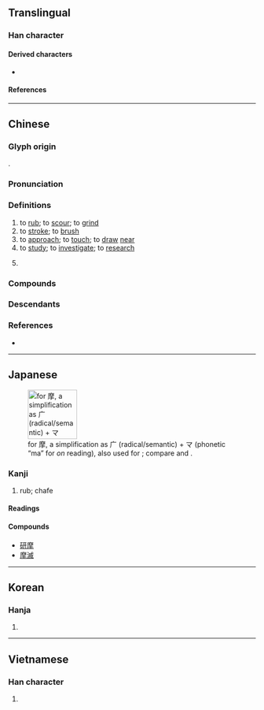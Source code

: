 {{character info}}
{{character info|0x2F8C3}}
==Translingual==

===Han character===
{{Han char|rn=64|rad=手|as=11|sn=15|four=00252|canj=ICQ,IDQ|ids=⿸麻手}}

====Derived characters====
* {{l|mul|[[𠘚]], [[嚤]], [[𡾉]], [[𢣾]], [[擵]], [[𥗂]], [[𦇑]], [[𨣴]], [[𩉑]], [[𠠒]], [[𭢽]], [[𫾝]], [[𭣒]], [[藦]]}}

====References====
{{Han ref|kx=0450.280|dkj=12613|dj=0801.100|hdz=31940.070|uh=6469}}

----

==Chinese==
{{zh-forms|alt=擵,攠}}

===Glyph origin===
{{Han etym}}
{{Han compound|麻|手|t2=hand|ls=psc|c1=p|c2=s}}.

===Pronunciation===
{{zh-pron
|m=mó,mā
|m_note=mā - used in {{zh-l|*摩挲}}
|c=mo1,mo4
|h=pfs=mô
|md=mò̤
|mn=mô͘/xm:mō͘
|mn_note=mō͘ - variant used in {{zh-l|*達摩}}
|mn-t=mo5
|w=3mu
|mc=y
|oc=y
|cat=v,n
}}

===Definitions===
{{zh-hanzi}}

# to [[rub]]; to [[scour]]; to [[grind]]
# to [[stroke]]; to [[brush]]
# to [[approach]]; to [[touch]]; to [[draw]] [[near]]
# to [[study]]; to [[investigate]]; to [[research]]
# {{lb|zh|chemistry}} {{zh-short|摩爾|[[mole]]}}

===Compounds===
{{zh-der|摩擦|摩托車:motorcycle, motorbike|摩托自行車:moped|破裂摩擦音:affricate|巴爾的摩|夾被摩痛|刮摩|三摩地|愛斯基摩|心臟按摩|作摩|式叉摩那|巴勒摩|厲世摩鈍|摩肩擊轂|摩擦電|摩頂至踵|按摩師|摩托|滾動摩擦|按摩椅|摩侯羅|按摩襪|摩戛|摩羅精神|摩肩擦踵|摩孩羅|摩厲以須|福爾摩斯|摩登女郎|摩天樓|摩頂放踵|接踵摩肩|摩訶|摩崖石刻|摩天|撫摩|摩肩如雲|摩喉羅|摩弄|摩平|描摩|摩旗相助|摩天嶺|摩電燈|摩頂受戒|提摩太書|摩擦音|福爾摩沙|摩睺羅|擦掌摩拳|摩登|摩訶薩|摩陀|摩洛哥|摩擦法|摩娑|摩天大樓|揣摩|摩頂|摩擦力|摩牙|摩頂受記|摩尼教|按摩|摩敦|摩滅|擊轂摩肩|摩姑|摩爾人|摩頂至足|摩納哥|摩天輪|摩挲|摩西律法|摩耶夫人|摩拳擦掌|摩訶止觀|摩門教|按摩器|撫摩鞠育|摩合羅|摩訶羅|摩肩接踵|摩羯座|摩托船|摩崖|維摩經|觀摩|薩摩斯島|肩摩|肩摩轂擊|葛摩|達摩|高可摩天|轂擊肩摩|觀摩會|達摩衣|靜摩擦力|菩提達摩|阿摩尼亞|閻摩|肩摩踵接|拿摩溫|摩西|摩門經|摩爾門經}}

===Descendants===
{{CJKV||ま|마|ma}}

===References===
* {{R:twedu|A01658}}

----

==Japanese==
[[File:RYAKUJI ma.png|thumb|right|100px|{{w|Ryakuji}} for 摩, a {{w|phono-semantic}} simplification as 广 (radical/semantic) + マ (phonetic “ma” for ''on'' reading), also used for {{ja-l|魔}}; compare {{ja-l|機}} and {{ja-l|議}}.]]

===Kanji===
{{ja-kanji|grade=c|rs=手11}}

# rub; chafe

====Readings====
{{ja-readings
|goon=ま
|kanon=ば
|kun=さす-る, す-る
}}

====Compounds====
* [[研摩]]
* [[摩滅]]

----

==Korean==

===Hanja===
{{ko-hanja|hangeul=마|eumhun=|rv=ma|mr=ma|y=ma}}

# {{rfdef|ko|sort=手11}}

----

==Vietnamese==

===Han character===
{{vi-hantu|[[ma]]|rs=手11}}

# {{rfdef|vi|sort=手11}}